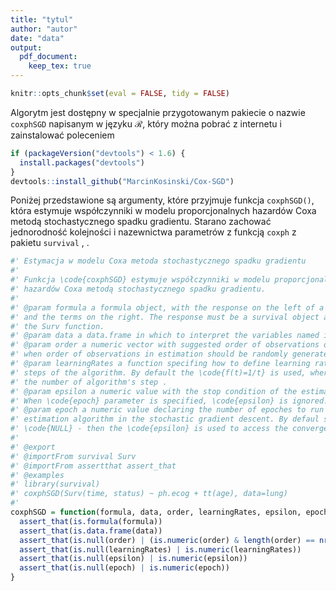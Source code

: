 ```yaml
---
title: "tytul"
author: "autor"
date: "data"
output:
  pdf_document:
    keep_tex: true
---
```


```r
knitr::opts_chunk$set(eval = FALSE, tidy = FALSE)
```

Algorytm jest dostępny w specjalnie przygotowanym pakiecie o nazwie `coxphSGD` napisanym w języku $\mathcal{R}$, który można pobrać z internetu i zainstalować poleceniem
```r
if (packageVersion("devtools") < 1.6) {
  install.packages("devtools")
}
devtools::install_github("MarcinKosinski/Cox-SGD")
```

Poniżej przedstawione są argumenty, które przyjmuje funkcja `coxphSGD()`, która estymuje współczynniki w modelu proporcjonalnych hazardów Coxa metodą stochastycznego spadku gradientu. Starano zachować jednorodność kolejności i nazewnictwa parametrów z funkcją `coxph` z pakietu `survival` \cite{ther}, \cite{survival}.

```r
#' Estymacja w modelu Coxa metoda stochastycznego spadku gradientu
#' 
#' Funkcja \code{coxphSGD} estymuje współczynniki w modelu proporcjonalnych
#' hazardów Coxa metodą stochastycznego spadku gradientu.
#' 
#' @param formula a formula object, with the response on the left of a ~ operator,
#' and the terms on the right. The response must be a survival object as returned by
#' the Surv function.
#' @param data a data.frame in which to interpret the variables named in the \code{formula}
#' @param order a numeric vector with suggested order of observations or \code{NULL}
#' when order of observations in estimation should be randomly generated
#' @param learningRates a function specifing how to define learning rates in 
#' steps of the algorithm. By default the \code{f(t)=1/t} is used, where \code{t} is
#' the number of algorithm's step .
#' @param epsilon a numeric value with the stop condition of the estimation algorithm. 
#' When \code{epoch} parameter is specified, \code{epsilon} is ignored.
#' @param epoch a numeric value declaring the number of epoches to run for the
#' estimation algorithm in the stochastic gradient descent. By defaul set to 
#' \code{NULL} - then the \code{epsilon} is used to access the convergence.
#'
#' @export
#' @importFrom survival Surv
#' @importFrom assertthat assert_that
#' @examples
#' library(survival)
#' coxphSGD(Surv(time, status) ~ ph.ecog + tt(age), data=lung)
#' 
coxphSGD = function(formula, data, order, learningRates, epsilon, epoch) {
  assert_that(is.formula(formula))
  assert_that(is.data.frame(data))
  assert_that(is.null(order) | (is.numeric(order) & length(order) == nrow(data)))
  assert_that(is.null(learningRates) | is.numeric(learningRates))
  assert_that(is.null(epsilon) | is.numeric(epsilon))
  assert_that(is.null(epoch) | is.numeric(epoch))
}
```
